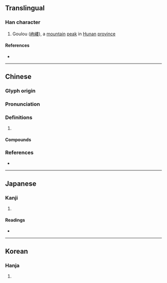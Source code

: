 {{also|嵝}}
{{character info/new}}
==Translingual==

===Han character===
{{Han char|rn=46|rad=山|as=11|sn=14|four=25744|canj=ULLV|ids=⿰山婁}}

# Goulou ([[岣嶁]]), a [[mountain]] [[peak]] in [[Hunan]] [[province]]

====References====
* {{Han ref|kx=0318.250|dkj=08408|dj=0618.370|hdz=10794.010|uh=5D81|ud=23937|bh=E1A8|bd=57768}}

----

==Chinese==
{{zh-forms|s=嵝}}

===Glyph origin===
{{Han etym}}

===Pronunciation===
{{zh-pron
|m=lōu
|c=lau5
|mc=y
|oc=y
|cat=
}}

===Definitions===
{{zh-hanzi}}

# {{rfdef|zh}}

====Compounds====
{{zh-der|岣嶁|岣嶁碑}}

===References===
* {{R:twedu|B00872}}

----

==Japanese==

===Kanji===
{{ja-kanji|grade=|rs=山11}}

# {{defn|lang=ja|sort=山11}}

====Readings====
* {{ja-readings|on=る,ろう|kun=いただき}}

----

==Korean==

===Hanja===
{{ko-hanja|hangeul=루|rv=ru|mr=ru}}

# {{defn|lang=ko|sort=山11}}
